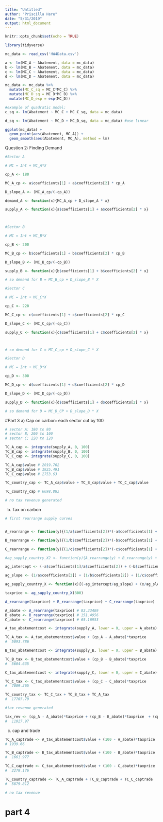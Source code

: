```yaml
---
title: "Untitled"
author: "Priscilla Hare"
date: "5/31/2019"
output: html_document
---
```


```r
knitr::opts_chunk$set(echo = TRUE)
```

```r
library(tidyverse)
```

```r
mc_data <- read_csv('HW4Data.csv')
```

```r
a <- lm(MC_A ~ Abatement, data = mc_data)
b <- lm(MC_B ~ Abatement, data = mc_data)
c <- lm(MC_C ~ Abatement, data = mc_data)
d <- lm(MC_D ~ Abatement, data = mc_data)

```

```r

mc_data <- mc_data %>% 
  mutate(MC_C_sq = MC_C*MC_C) %>% 
  mutate(MC_D_sq = MC_D*MC_D) %>% 
  mutate(MC_D_exp = exp(MC_D))

```

```r
#example of quadratic model:
c_sq <- lm(Abatement ~ MC_C + MC_C_sq, data = mc_data)

d_sq <- lm(Abatement ~ MC_D + MC_D_sq, data = mc_data) #use linear


```

```r

ggplot(mc_data) +
  geom_point(aes(Abatement, MC_A)) +
  geom_smooth(aes(Abatement, MC_A), method = lm)

```

Question 2: Finding Demand
```r
#Sector A

# MC = Int + MC_A*X 

cp_A <- 180

MC_A_cp <- a$coefficients[1] + a$coefficients[2] * cp_A

D_slope_A <- (MC_A_cp/(-cp_A))

demand_A <- function(x){MC_A_cp + D_slope_A * x}

supply_A <- function(x){a$coefficients[1] + a$coefficients[2] * x}

 

```

```r
#Sector B

# MC = Int + MC_B*X 

cp_B <- 200

MC_B_cp <- b$coefficients[1] + b$coefficients[2] * cp_B

D_slope_B <- (MC_B_cp/(-cp_B))

supply_B <- function(x){b$coefficients[1] + b$coefficients[2] * x}

# so demand for B = MC_B_cp + D_slope_B * X
```

```r
#Sector C

# MC = Int + MC_C*X 

cp_C <- 220

MC_C_cp <- c$coefficients[1] + c$coefficients[2] * cp_C

D_slope_C <- (MC_C_cp/(-cp_C))

supply_C <- function(x){c$coefficients[1] + c$coefficients[2] * x}



# so demand for C = MC_C_cp + D_slope_C * X
```


```r
#Sector D

# MC = Int + MC_D*X 

cp_D <- 300

MC_D_cp <- d$coefficients[1] + d$coefficients[2] * cp_D

D_slope_D <- (MC_D_cp/(-cp_D))

supply_D <- function(x){d$coefficients[1] + d$coefficients[2] * x}

# so demand for D = MC_D_CP + D_slope_D * X
```

#Part 3
a) Cap on carbon: each sector cut by 100
```r
# sector A: 180 to 80
# sector B; 200 to 100
# sector C; 220 to 120

TC_A_cap <- integrate(supply_A, 0, 100)
TC_B_cap <- integrate(supply_B, 0, 100)
TC_C_cap <- integrate(supply_C, 0, 100)

TC_A_cap$value # 2019.762
TC_B_cap$value # 1925.491
TC_C_cap$value # 2753.63

TC_country_cap <- TC_A_cap$value + TC_B_cap$value + TC_C_cap$value

TC_country_cap # 6698.883

# no tax revenue generated

```
b) Tax on carbon
```r
# first rearrange supply curves


A_rearrange <- function(y){(1/a$coefficients[2])*(-a$coefficients[1] + y)}

B_rearrange <- function(y){(1/b$coefficients[2])*(-b$coefficients[1] + y)}

C_rearrange <- function(y){(1/c$coefficients[2])*(-c$coefficients[1] + y)}

#ag_supply_country_X2 <- function(y){A_rearrange(y) + B_rearrange(y) + C_rearrange(y)}

ag_intercept <- (-a$coefficients[1]/a$coefficients[2]) + (-b$coefficients[1]/b$coefficients[2]) + (-c$coefficients[1]/c$coefficients[2])

ag_slope <- (1/a$coefficients[2]) + (1/b$coefficients[2]) + (1/c$coefficients[2])

ag_supply_country_X <- function(x){(-ag_intercept/ag_slope) + (x/ag_slope)}

taxprice <- ag_supply_country_X(300)

A_rearrange(taxprice) + B_rearrange(taxprice) + C_rearrange(taxprice)

A_abate <- A_rearrange(taxprice) # 83.33489 
B_abate <- B_rearrange(taxprice) # 151.4956
C_abate <- C_rearrange(taxprice) # 65.16953 

A_tax_abatementcost <- integrate(supply_A, lower = 0, upper = A_abate) 

TC_A_tax <- A_tax_abatementcost$value + (cp_A - A_abate)*taxprice   
#  5093.786 

B_tax_abatementcost <- integrate(supply_B, lower = 0, upper = B_abate) 

TC_B_tax <- B_tax_abatementcost$value + (cp_B - B_abate)*taxprice   
#  5604.635 

C_tax_abatementcost <- integrate(supply_C, lower = 0, upper = C_abate) 

TC_C_tax <- C_tax_abatementcost$value + (cp_C - C_abate)*taxprice   
#  7009.365  

TC_country_tax <- TC_C_tax + TC_B_tax + TC_A_tax
#  17707.79

#tax revenue generated

tax_rev <- (cp_A - A_abate)*taxprice + (cp_B - B_abate)*taxprice  + (cp_C - C_abate)*taxprice 
#  11827.97 

```

c) cap and trade
```r

TC_A_captrade <- A_tax_abatementcost$value + (100 - A_abate)*taxprice
# 1939.66

TC_B_captrade <- B_tax_abatementcost$value + (100 - B_abate)*taxprice
#  1661.977

TC_C_captrade <- C_tax_abatementcost$value + (100 - C_abate)*taxprice
#  2278.176 

TC_country_captrade <- TC_A_captrade + TC_B_captrade + TC_C_captrade
#  5879.812 

# no tax revenue

```

# part 4
```r

```

